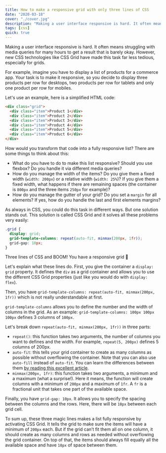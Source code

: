 ```yaml
---
title: How to make a responsive grid with only three lines of CSS
date: "2020-03-18"
cover: "./cover.jpg"
description: "Making a user interface responsive is hard. It often means struggling with media queries for many hours to get a result that is barely okay. However, new CSS technologies like CSS Grid have made this task far less tedious, especially for grids."
tags: [css]
quick: true
---
```


Making a user interface responsive is hard. It often means struggling with media queries for many hours to get a result that is barely okay. However, new CSS technologies like CSS Grid have made this task far less tedious, especially for grids.

For example, imagine you have to display a list of products for a commerce app. Your task is to make it responsive, so you decide to display three products per row for desktops, two products per row for tablets and only one product per row for mobiles.

Let's use an example, here is a simplified HTML code:

```html
<div class="grid">
  <div class="item">Product 1</div>
  <div class="item">Product 2</div>
  <div class="item">Product 3</div>
  <div class="item">Product 4</div>
  <div class="item">Product 5</div>
  <div class="item">Product 6</div>
</div>
```

How would you transform that code into a fully responsive list? There are some things to think about this:

- What do you have to do to make this list responsive? Should you use flexbox? Do you handle it via different media queries?
- How do you manage the width of the items? Do you give them a fixed width (`width: 200px`) or a relative width (`width: 25%`)? If you give them a fixed width, what happens if there are remaining spaces (the container is `800px` and the three items `250px` for example)?
- How do you manage the gutter of your grid? Do you set a `margin` for all elements? If yes, how do you handle the last and first elements margins?

As always in CSS, you could do this task in different ways. But one solution stands out. This solution is called CSS Grid and it solves all these problems very easily:

```css
.grid {
  display: grid;
  grid-template-columns: repeat(auto-fit, minmax(200px, 1fr));
  grid-gap: 10px;
}
```

Three lines of CSS and BOOM! You have a responsive grid 🤯

Let's explain what these lines do. First, you give the container a `display: grid` property. It defines the `div` as a grid container and allows you to use the different CSS Grid properties (just like you would do with `display: flex`).

Then, you have `grid-template-columns: repeat(auto-fit, minmax(200px, 1fr))` which is not really understandable at first.

`grid-template-columns` allows you to define the number and the width of columns in the grid. As an example: `grid-template-columns: 100px 100px 100px` defines 3 columns of `100px`.

Let's break down `repeat(auto-fit, minmax(200px, 1fr))` in three parts:

- `repeat()`: this function takes two arguments, the number of columns you want to defines and the width. For example, `repeat(5, 200px)` defines 5 columns of 200px.
- `auto-fit`: this tells your grid container to create as many columns as possible without overflowing the container. Note that you can also use `auto-fill` instead of `auto-fit`. You can learn the differences between them [by reading this excellent article](https://css-tricks.com/auto-sizing-columns-css-grid-auto-fill-vs-auto-fit/).
- `minmax(200px, 1fr)`: this function takes two arguments, a minimum and a maximum (what a surprise!). Here it means, the function will create columns with a minimum of `200px` and a maximum of `1fr`. A `fr` is a fractional unit that takes one part of the available space.

Finally, you have `grid-gap: 10px`. It allows you to specify the spacing between the columns and the rows. Here, there will be `10px` between each grid cell.

To sum up, these three magic lines makes a list fully responsive by activating CSS Grid. It tells the grid to make sure the items will have a minimum of `200px` each. But if the grid can’t fit them all on one column, it should create as many columns and rows as needed without overflowing the grid container. On top of that, the items should always fill equally all the available space and have `10px` of space between them.
